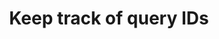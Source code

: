 ---
title: 'Keep track of query IDs'
sidebarTitle: 'Track query IDs'
description: Pass query IDs as URL parameters to product detail pages to track conversion events related to search.
---